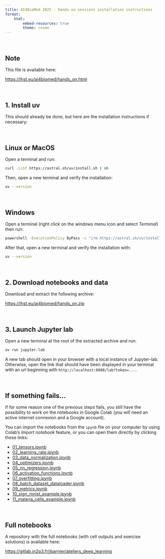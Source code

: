 ```yaml
---
title: AI4BioMed 2025 - Hands-on sessions installation instructions
format:
    html:
        embed-resources: true
        theme: cosmo
---
```


<style>
#title-block-header {
    margin-bottom: 3rem;
}
#title-block-header h1 {
    font-size: 2.5rem;
}


h2 {
    margin: 4rem 0 1rem 0;
}

h3 {
    margin: 2.5rem 0 1rem 0;
    font-size: 1.4rem;
}

</style>


::: {.callout-note}
## Note

This file is available here: 

<https://lhst.eu/ai4biomed/hands_on.html>
:::

## 1. Install uv

This should already be done, but here are the installation instructions if necessary:

::: {.panel-tabset}

## Linux or MacOS

Open a terminal and run:

```sh
curl -LsSf https://astral.sh/uv/install.sh | sh
```

Then, open a new terminal and verify the installation:

```sh
uv --version
```

## Windows

Open a terminal (right click on the windows menu icon and select *Terminal*) then run:

```sh
powershell -ExecutionPolicy ByPass -c "irm https://astral.sh/uv/install.ps1 | iex"
```

After that, open a new terminal and verify the installation with:

```sh
uv --version
```

:::


## 2. Download notebooks and data

Download and extract the following archive:

<https://lhst.eu/ai4biomed/hands_on.zip>

## 3. Launch Jupyter lab

Open a new terminal at the root of the extracted archive and run:

```sh
uv run jupyter-lab
```

A new tab should open in your browser with a local instance of Jupyter-lab. Otherwise, open the link that should have been displayed in your terminal with an url beginning with `http://localhost:8888/lab?token=...`.

## If something fails...

If for some reason one of the previous steps fails, you still have the possibility to work on the notebooks in Google Colab (you will need an active internet connexion and a Google account).

You can import the notebooks from the `ipynb` file on your computer by using Colab's *Import notebook* feature, or you can open them directly by clicking these links:

- [01_tensors.ipynb](https://colab.research.google.com/github/juba/ai4biomed_2025/blob/main/01_tensors.ipynb)
- [02_learning_rate.ipynb](https://colab.research.google.com/github/juba/ai4biomed_2025/blob/main/02_learning_rate.ipynb)
- [03_data_normalization.ipynb](https://colab.research.google.com/github/juba/ai4biomed_2025/blob/main/03_data_normalization.ipynb)
- [04_optimizers.ipynb](https://colab.research.google.com/github/juba/ai4biomed_2025/blob/main/04_optimizers.ipynb)
- [05_nn_regression.ipynb](https://colab.research.google.com/github/juba/ai4biomed_2025/blob/main/05_nn_regression.ipynb)
- [06_activation_functions.ipynb](https://colab.research.google.com/github/juba/ai4biomed_2025/blob/main/06_activation_functions.ipynb)
- [07_overfitting.ipynb](https://colab.research.google.com/github/juba/ai4biomed_2025/blob/main/07_overfitting.ipynb)
- [08_batch_dataset_dataloader.ipynb](https://colab.research.google.com/github/juba/ai4biomed_2025/blob/main/08_batch_dataset_dataloader.ipynb)
- [09_metrics.ipynb](https://colab.research.google.com/github/juba/ai4biomed_2025/blob/main/09_metrics.ipynb)
- [10_sign_mnist_example.ipynb](https://colab.research.google.com/github/juba/ai4biomed_2025/blob/main/10_sign_mnist_example.ipynb)
- [11_malaria_cells_example.ipynb](https://colab.research.google.com/github/juba/ai4biomed_2025/blob/main/11_malaria_cells_example.ipynb)

## Full notebooks

A repository with the full notebooks (with cell outputs and exercise solutions) is available here:

<https://gitlab.in2p3.fr/jbarnier/ateliers_deep_learning>

